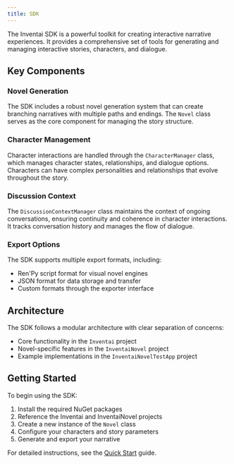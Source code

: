 ```yaml
---
title: SDK
---
```


The Inventai SDK is a powerful toolkit for creating interactive narrative experiences. It provides a comprehensive set of tools for generating and managing interactive stories, characters, and dialogue.

## Key Components

### Novel Generation

The SDK includes a robust novel generation system that can create branching narratives with multiple paths and endings. The `Novel` class serves as the core component for managing the story structure.

### Character Management

Character interactions are handled through the `CharacterManager` class, which manages character states, relationships, and dialogue options. Characters can have complex personalities and relationships that evolve throughout the story.

### Discussion Context

The `DiscussionContextManager` class maintains the context of ongoing conversations, ensuring continuity and coherence in character interactions. It tracks conversation history and manages the flow of dialogue.

### Export Options

The SDK supports multiple export formats, including:

- Ren'Py script format for visual novel engines
- JSON format for data storage and transfer
- Custom formats through the exporter interface

## Architecture

The SDK follows a modular architecture with clear separation of concerns:

- Core functionality in the `Inventai` project
- Novel-specific features in the `InventaiNovel` project
- Example implementations in the `InventaiNovelTestApp` project

## Getting Started

To begin using the SDK:

1. Install the required NuGet packages
2. Reference the Inventai and InventaiNovel projects
3. Create a new instance of the `Novel` class
4. Configure your characters and story parameters
5. Generate and export your narrative

For detailed instructions, see the [Quick Start](quickstart.md) guide.
